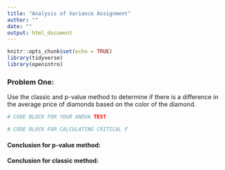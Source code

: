```yaml
---
title: "Analysis of Variance Assignment"
author: ""
date: ""
output: html_document
---
```


```r
knitr::opts_chunk$set(echo = TRUE)
library(tidyverse)
library(openintro)
```

### Problem One: 
Use the classic and p-value method to determine if there is a difference in the average price of diamonds based on the color of the diamond. 

```r
# CODE BLOCK FOR YOUR ANOVA TEST
```

```r
# CODE BLOCK FOR CALCULATING CRITICAL F
```
#### Conclusion for p-value method:

#### Conclusion for classic method: